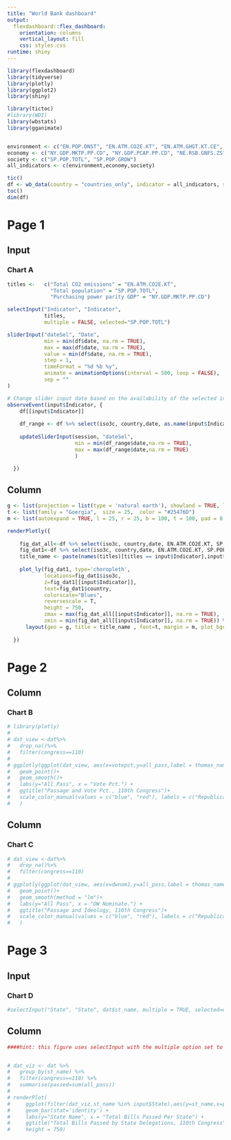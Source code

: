 ```yaml
---
title: "World Bank dashboard"
output: 
  flexdashboard::flex_dashboard:
    orientation: columns
    vertical_layout: fill
    css: styles.css
runtime: shiny
---
```


```r
library(flexdashboard)
library(tidyverse)
library(plotly)
library(ggplot2)
library(shiny)

library(tictoc)
#library(WDI)
library(wbstats)
library(gganimate)


environment <- c("EN.POP.DNST", "EN.ATM.CO2E.KT", "EN.ATM.GHGT.KT.CE", "EG.ELC.FOSL.ZS")
economy <- c("NY.GDP.MKTP.PP.CD", "NY.GDP.PCAP.PP.CD", "NE.RSB.GNFS.ZS")
society <- c("SP.POP.TOTL", "SP.POP.GROW")
all_indicators <- c(environment,economy,society)

tic()
df <- wb_data(country = "countries_only", indicator = all_indicators, start_date = 1990, end_date = 2020)
toc()
dim(df)


```



Page 1
======

Input{.sidebar}
----------------------------------------------------------------
### Chart A

```r

titles <-   c("Total CO2 emissions" = "EN.ATM.CO2E.KT", 
              "Total population" = "SP.POP.TOTL", 
              "Purchasing power parity GDP" = "NY.GDP.MKTP.PP.CD")    

selectInput("Indicator", "Indicator", 
            titles, 
            multiple = FALSE, selected="SP.POP.TOTL")

sliderInput("dateSel", "Date",
            min = min(df$date, na.rm = TRUE),
            max = max(df$date, na.rm = TRUE),
            value = min(df$date, na.rm = TRUE),
            step = 1,
            timeFormat = "%d %b %y",
            animate = animationOptions(interval = 500, loop = FALSE),
            sep = ""
)

# Change slider input date based on the availability of the selected indicator
observeEvent(input$Indicator, {
    df[[input$Indicator]]
  
    df_range <- df %>% select(iso3c, country,date, as.name(input$Indicator)) %>% filter(!is.na(df[[input$Indicator]]))
    
    updateSliderInput(session, "dateSel", 
                      min = min(df_range$date,na.rm = TRUE),
                      max = max(df_range$date,na.rm = TRUE)
                      )

  })


```
    
Column
----------------------------------------------------------------

```r

g <- list(projection = list(type = 'natural earth'), showland = TRUE, landcolor = toRGB("#e5ecf6")) #orthographic - 'natural earth'
t <- list(family = "Goergia",  size = 25,  color = "#25476D")
m <- list(autoexpand = TRUE, l = 25, r = 25, b = 100, t = 100, pad = 0)

renderPlotly({
  
    fig_dat_all<-df %>% select(iso3c, country,date, EN.ATM.CO2E.KT, SP.POP.TOTL, NY.GDP.MKTP.PP.CD)
    fig_dat1<-df %>% select(iso3c, country,date, EN.ATM.CO2E.KT, SP.POP.TOTL, NY.GDP.MKTP.PP.CD) %>% filter(date==input$dateSel)
    title_name <- paste(names(titles)[titles == input$Indicator],input$dateSel, sep = " in ")
    
    plot_ly(fig_dat1, type='choropleth', 
            locations=fig_dat1$iso3c, 
            z=fig_dat1[[input$Indicator]], 
            text=fig_dat1$country, 
            colorscale="Blues", 
            reversescale = T,
            height = 750,
            zmax = max(fig_dat_all[[input$Indicator]], na.rm = TRUE),
            zmin = min(fig_dat_all[[input$Indicator]], na.rm = TRUE)) %>% 
      layout(geo = g, title = title_name , font=t, margin = m, plot_bgcolor = "#e5ecf6") 
  
  })

```

Page 2
======

Column
-----------------------------------------------------------------------


### Chart B

```r
# library(plotly)
# 
# dat_view <-dat%>%
#   drop_na()%>%
#   filter(congress==110)
# 
# ggplotly(ggplot(dat_view, aes(x=votepct,y=all_pass,label = thomas_name, color =Party))+
#   geom_point()+
#   geom_smooth()+
#   labs(y="All Pass", x = "Vote Pct.") +
#   ggtitle("Passage and Vote Pct., 110th Congress")+
#   scale_color_manual(values = c("blue", "red"), labels = c("Republican", "Democrat"))
#   )


```

Column
-----------------------------------------------------------------------

### Chart C

```r
# dat_view <-dat%>%
#   drop_na()%>%
#   filter(congress==110)
# 
# ggplotly(ggplot(dat_view, aes(x=dwnom1,y=all_pass,label = thomas_name, color=Party))+
#   geom_point()+
#   geom_smooth(method = "lm")+
#   labs(y="All Pass", x = "DW Nominate.") +
#   ggtitle("Passage and Ideology, 110th Congress")+
#   scale_color_manual(values = c("blue", "red"), labels = c("Republican", "Democrat"))
#   )
```

Page 3
======

Input{.sidebar}
----------------------------------------------------------------
### Chart D

```r
#selectInput("State", "State", dat$st_name, multiple = TRUE, selected=dat$st_name)
```

Column
----------------------------------------------------------------

```r

####hint: this figure uses selectInput with the multiple option set to true and with the options set up so that all states are initially selected.


# dat_viz <- dat %>% 
#   group_by(st_name) %>% 
#   filter(congress==110) %>%
#   summarise(passed=sum(all_pass))
# 
# renderPlot(
#     ggplot(filter(dat_viz,st_name %in% input$State),aes(y=st_name,x=passed))+
#     geom_bar(stat='identity') +
#     labs(y="State Name", x = "Total Bills Passed Per State") +
#     ggtitle("Total Bills Passed by State Delegations, 110th Congress"), 
#     height = 750)

```






